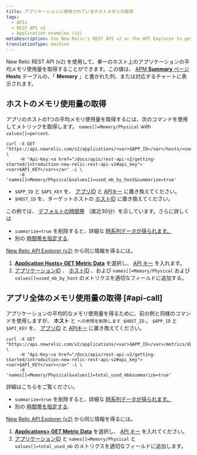 ```yaml
---
title: アプリケーションに使用されているホストメモリの取得
tags:
  - APIs
  - REST API v2
  - Application examples (v2)
metaDescription: Use New Relic's REST API v2 or the API Explorer to get average CPU usage per by host.
translationType: machine
---
```


New Relic REST API (v2) を使用して、単一のホスト上のアプリケーションの平均メモリ使用量を取得することができます。この値は、 [APM **Summary** ページ](/docs/apm/applications-menu/monitoring/apm-overview-page) **Hosts** テーブルの、「 **Memory** 」と書かれた列、または対応するチャートに表示されます。

## ホストのメモリ使用量の取得

アプリのホストの1つの平均メモリ使用量を取得するには、次のコマンドを使用してメトリックを取得します。 `names[]=Memory/Physical` with `values[]=percent`.

```
curl -X GET "https://api.newrelic.com/v2/applications/<var>$APP_ID</var>/hosts/<var>$HOST_ID</var>/metrics/data.json" \
     -H "Api-Key:<a href="/docs/apis/rest-api-v2/getting-started/introduction-new-relic-rest-api-v2#api_key"><var>$API_KEY</var></a>" -i \
     -d 'names[]=Memory/Physical&values[]=used_mb_by_host&summarize=true'
```

* `$APP_ID` と `$API_KEY` を、 [アプリID](/docs/apm/apis/requirements/identification-code) と [APIキー](/docs/apis/rest-api-v2/getting-started/introduction-new-relic-rest-api-v2#api_key) に置き換えてください。
* `$HOST_ID` を、ターゲットホストの [ホストID](/docs/apis/rest-api-v2/requirements/listing-host-instance-application-server-ids#locating_host_id) に置き換えてください。

この例では、 [デフォルトの時間帯](/docs/apis/rest-api-v2/requirements/specifying-time-range-v2) （直近30分）を示しています。さらに詳しくは

* `summarize=true` を削除すると、詳細な [時系列データが得られます。](/docs/apis/rest-api-v2/requirements/calculating-average-metric-values-summarize)
* 別の [時間帯を指定する](/docs/apis/rest-api-v2/requirements/specifying-time-range-v2).

[New Relic API Explorer (v2)](https://rpm.newrelic.com/api/explore) から同じ情報を得るには。

1. [**Application Hosts> GET Metric Data**](https://rpm.newrelic.com/api/explore/application_hosts/data) を選択し、 [API キー](/docs/apis/rest-api-v2/getting-started/introduction-new-relic-rest-api-v2#api_key) を入れます。
2. [アプリケーションID](/docs/apm/apis/requirements/identification-code) 、 [ホストID](/docs/apis/rest-api-v2/requirements/listing-host-instance-application-server-ids#locating_host_id) 、および `names[]=Memory/Physical` および `values[]=used_mb_by_host` のメトリクスを適切なフィールドに追加する。

## アプリ全体のメモリ使用量の取得 [#api-call]

アプリケーションの平均的なメモリ使用量を得るために、前の例と同様のコマンドを使用しますが、 **ホスト** と `への参照を削除します $HOST_ID` 。 `$APP_ID` と `$API_KEY` を、 [アプリID](/docs/apm/apis/requirements/identification-code) と [APIキー](/docs/apis/rest-api-v2/getting-started/introduction-new-relic-rest-api-v2#api_key) に置き換えてください。

```
curl -X GET "https://api.newrelic.com/v2/applications/<var>$APP_ID</var>/metrics/data.json" \
     -H "Api-Key:<a href="/docs/apis/rest-api-v2/getting-started/introduction-new-relic-rest-api-v2#api_key"><var>$API_KEY</var></a>" -i \
     -d 'names[]=Memory/Physical&values[]=total_used_mb&summarize=true'
```

詳細はこちらをご覧ください。

* `summarize=true` を削除すると、詳細な [時系列データが得られます。](/docs/apis/rest-api-v2/requirements/calculating-average-metric-values-summarize)
* 別の [時間帯を指定する](/docs/apis/rest-api-v2/requirements/specifying-time-range-v2).

[New Relic API Explorer (v2)](https://rpm.newrelic.com/api/explore) から同じ情報を得るには。

1. [**Applications> GET Metric Data**](https://rpm.newrelic.com/api/explore/applications/data) を選択し、 [API キー](/docs/apis/rest-api-v2/getting-started/introduction-new-relic-rest-api-v2#api_key) を入れてください。
2. [アプリケーションID](/docs/apm/apis/requirements/identification-code) と `names[]=Memory/Physical` と `values[]=total_used_mb` のメトリクスを適切なフィールドに追加します。